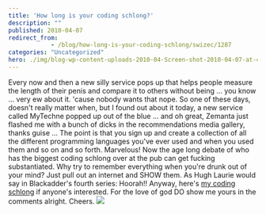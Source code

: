 ```yaml
---
title: 'How long is your coding schlong?'
description: ""
published: 2010-04-07
redirect_from: 
            - /blog/how-long-is-your-coding-schlong/swizec/1287
categories: "Uncategorized"
hero: ./img/blog-wp-content-uploads-2010-04-Screen-shot-2010-04-07-at-4.21.12-PM.png
---
```


Every now and then a new silly service pops up that helps people measure the length of their penis and compare it to others without being ... you know ... very ew about it. 'cause nobody wants that nope. So one of these days, doesn't really matter when, but I found out about it today, a new service called MyTechne popped up out of the blue ... and oh great, Zemanta just flashed me with a bunch of dicks in the recommendations media gallery, thanks guise ... The point is that you sign up and create a collection of all the different programming languages you've ever used and when you used them and so on and so forth. Marvelous! Now the age long debate of who has the biggest coding schlong over at the pub can get fucking substantiated. Why try to remember everything when you're drunk out of your mind? Just pull out an internet and SHOW them. As Hugh Laurie would say in Blackadder's fourth series: Hoorah!! Anyway, here's [my coding schlong](http://mytechne.com/user/Swizec/) if anyone's interested. For the love of god DO show me yours in the comments alright. Cheers. [![](./img/12-PMpngc43cea.png)](./img/blog-wp-content-uploads-2010-04-Screen-shot-2010-04-07-at-4.21.12-PM.png)
